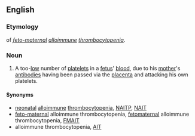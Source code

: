 {{wikipedia|feto-maternal alloimmune thrombocytopenia}}
==English==

===Etymology===
{{abbreviation|English}} of ''[[feto-maternal]] [[alloimmune]] [[thrombocytopenia]]''.
===Noun===
{{en-noun|-}}
# {{pathology}} A too-[[low]] number of [[platelets]] in a [[fetus]]' [[blood]], due to his [[mother]]'s [[antibody|antibodies]] having been passed via the [[placenta]] and attacking his own platelets.
====Synonyms====
* [[neonatal]] [[alloimmune]] [[thrombocytopenia]], [[NAITP]], [[NAIT]]
* [[feto-maternal]] alloimmune thrombocytopenia, [[fetomaternal]] alloimmune thrombocytopenia, [[FMAIT]]
* alloimmune thrombocytopenia, [[AIT]]